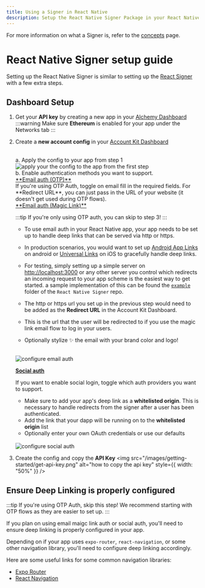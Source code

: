 ```yaml
---
title: Using a Signer in React Native
description: Setup the React Native Signer Package in your React Native Project
---
```



For more information on what a Signer is, refer to the [concepts](/concepts/smart-account-signer) page.

# React Native Signer setup guide

Setting up the React Native Signer is similar to setting up the [React Signer](/signer/quickstart) with a few extra steps.

<Snippet />

## Dashboard Setup

1.  Get your **API key** by creating a new app in your [Alchemy Dashboard](https://dashboard.alchemy.com/apps)
    :::warning
    Make sure **Ethereum** is enabled for your app under the Networks tab
    :::

2.  Create a **new account config** in your [Account Kit Dashboard](https://dashboard.alchemy.com/accounts)

    <br />
    a. Apply the config to your app from step 1
    <img
    	src="/images/getting-started/apply-config-to-app.png"
    	alt="apply your the config to the app from the first step"
    	style={{ width: "50%" }}
    />
    <br />
    b. Enable authentication methods you want to support.

    <br />
    <u>**Email auth (OTP)**</u>
    <br />
    If you're using OTP Auth, toggle on email fill in the required fields. For **Redirect
    URL**, you can just pass in the URL of your website (it doesn't get used during
    OTP flows).
    <br />
    <u>**Email auth (Magic Link)**</u>

    <br />

    :::tip
    If you're only using OTP auth, you can skip to step 3!
    :::

    -   To use email auth in your React Native app, your app needs to be set
        up to handle deep links that can be served via http or https.

    -   In production
        scenarios, you would want to set up [Android App Links](https://developer.android.com/training/app-links)
        on android or [Universal Links](https://developer.apple.com/documentation/xcode/supporting-universal-links-in-your-app)
        on iOS to gracefully handle deep links.

    -   For testing, simply setting up a simple
        server on [http://localhost:3000](http://localhost:3000/) or any other server
        you control which redirects an incoming request to your app scheme is the easiest
        way to get started. a sample implementation of this can be found the [`example`](https://github.com/alchemyplatform/aa-sdk/blob/main/examples/react-native-expo-example/redirect-server/index.ts)
        folder of the `React Native Signer` repo.

    -   The http or https url you set up
        in the previous step would need to be added as the **Redirect URL** in the Account
        Kit Dashboard.

    -   This is the url that the user will be redirected to if you use
        the magic link email flow to log in your users.

    -   Optionally stylize ✨ the email
        with your brand color and logo!

    <br />
    <img
    	src="/images/getting-started/email-auth-setup.png"
    	alt="configure email auth"
    	style={{ width: "50%" }}
    />
    <br />

    <u>**Social auth**</u>

    If you want to enable social login, toggle which auth providers
    you want to support.

    -   Make sure to add your app's deep link as a **whitelisted origin**. This is necessary to handle redirects from the signer after a user has been authenticated.
    -   Add the link that your dapp will be running on to the **whitelisted origin** list
    -   Optionally enter your own OAuth credentials or use our defaults

    <br />
    <img
    	src="/images/getting-started/social-auth-setup-mobile.png"
    	alt="configure social auth"
    	style={{ width: "50%" }}
    />

3.  Create the config and copy the **API Key**
    <img
    	src="/images/getting-started/get-api-key.png"
    	alt="how to copy the api key"
    	style={{ width: "50%" }}
    />

## Ensure Deep Linking is properly configured

:::tip
If you're using OTP Auth, skip this step! We recommend starting with OTP flows as they are easier to set up.
:::

If you plan on using email maigc link auth or social auth, you'll need to ensure deep linking is properly configured in your app.

Depending on if your app uses `expo-router`, `react-navigation`, or some other navigation library, you'll need to configure deep linking accordingly.

Here are some useful links for some common navigation libraries:

-   [Expo Router](https://docs.expo.dev/linking/into-your-app/)
-   [React Navigation](https://reactnavigation.org/docs/deep-linking/)

